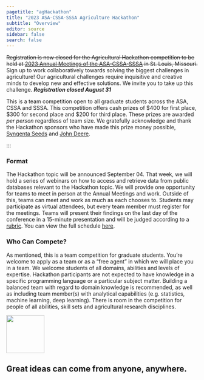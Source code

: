 ```yaml
---
pagetitle: "agHackathon"
title: "2023 ASA-CSSA-SSSA Agriculture Hackathon"
subtitle: "Overview"
editor: source
sidebar: false
search: false
---
```


~~Registration is now closed for the Agricultural Hackathon competition to be held at [2023 Annual Meetings of the ASA-CSSA-SSSA](https://www.acsmeetings.org/){target="_blank"} in St. Louis, Missouri.~~ Sign up to work collaboratively towards solving the biggest challenges in agriculture! Our agricultural challenges require inquisitive and creative minds to develop new and effective solutions. We invite you to take up this challenge. ***Registration closed August 31 ***


This is a team competition open to all graduate students across the ASA, CSSA and SSSA. This competition offers cash prizes of \$400 for first place, \$300 for second place and $200 for third place. These prizes are awarded *per person* regardless of team size. We gratefully acknowledge and thank the Hackathon sponsors who have made this prize money possible, [Syngenta Seeds](https://www.syngenta.com/en){target="_blank"} and [John Deere](https://www.deere.com/en/){target="_blank"}.

:::


::: {.header-block}

### Format

The Hackathon topic will be announced September 04. That week, we will hold a series of webinars on how to access and retrieve data from public databases relevant to the Hackathon topic. We will provide one opportunity for teams to meet in person at the Annual Meetings and work. Outside of this, teams can meet and work as much as each chooses to. Students may participate as virtual attendees, but every team member must register for the meetings. Teams will present their findings on the last day of the conference in a 15-minute presentation and will be judged according to a [rubric](rubric.qmd). You can view the full schedule [here](schedule.qmd). 

:::


### Who Can Compete? 

As mentioned, this is a team competition for graduate students. You’re welcome to apply as a team or as a “free agent” in which we will place you in a team. We welcome students of all domains, abilities and levels of expertise. Hackathon participants are not expected to have knowledge in a specific programming language or a particular subject matter. Building a balanced team with regard to domain knowledge is recommended, as well as including team member(s) with analytical capabilities (e.g. statistics, machine learning, deep learning). There is room in the competition for people of all abilities, skill sets and agricultural research disciplines. 

 
::: {.pullout-text}
::: {.pullout-container}
::: {.pullout-block .black-background}
![](images/quote-purple.png){width="100px"}

## Great ideas can come from anyone, anywhere.

:::
:::
:::
 


